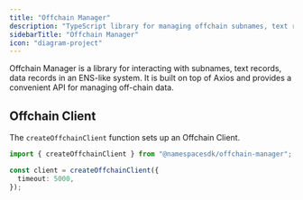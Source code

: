 ```yaml
---
title: "Offchain Manager"
description: "TypeScript library for managing offchain subnames, text records, and data records in an ENS-like system with gasless operations."
sidebarTitle: "Offchain Manager"
icon: "diagram-project"
---
```


Offchain Manager is a library for interacting with subnames, text records, data records in an ENS-like system. It is built on top of Axios and provides a convenient API for managing off-chain data.

## Offchain Client

The `createOffchainClient` function sets up an Offchain Client.

```typescript
import { createOffchainClient } from "@namespacesdk/offchain-manager";

const client = createOffchainClient({
  timeout: 5000,
});
```

